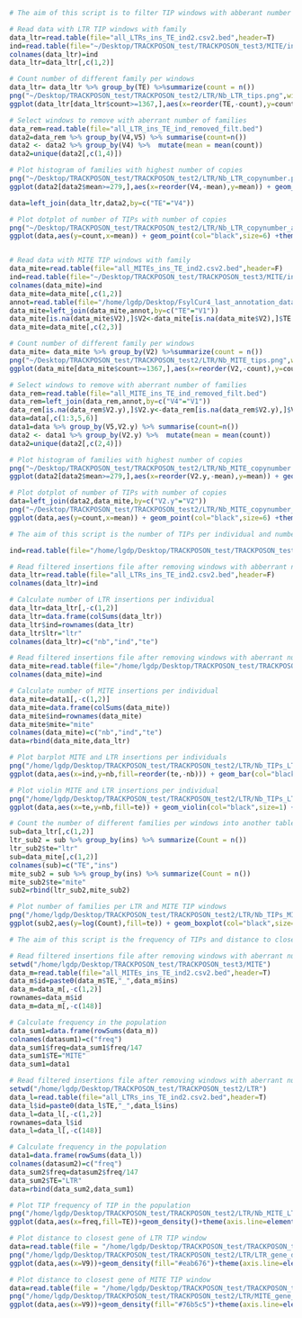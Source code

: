 

```r
# The aim of this script is to filter TIP windows with abberant number of families, To plot copy number and tips pet TE family

# Read data with LTR TIP windows with family 
data_ltr=read.table(file="all_LTRs_ins_TE_ind2.csv2.bed",header=T)
ind=read.table(file="~/Desktop/TRACKPOSON_test/TRACKPOSON_test3/MITE/ind.txt")
colnames(data_ltr)=ind
data_ltr=data_ltr[,c(1,2)]

# Count number of different family per windows
data_ltr= data_ltr %>% group_by(TE) %>%summarize(count = n())
png("~/Desktop/TRACKPOSON_test/TRACKPOSON_test2/LTR/Nb_LTR_tips.png",width=7000,height = 5000,res=500)
ggplot(data_ltr[data_ltr$count>=1367,],aes(x=reorder(TE,-count),y=count))+ geom_point(size=3, shape=23,fill="black")+theme_bw()+theme(axis.line=element_line(size=0.75),axis.text.x = element_text(angle =45, vjust = 1, hjust=1,size=13))

# Select windows to remove with aberrant number of families
data_rem=read.table(file="all_LTR_ins_TE_ind_removed_filt.bed")
data2=data_rem %>% group_by(V4,V5) %>% summarise(count=n())
data2 <- data2 %>% group_by(V4) %>%  mutate(mean = mean(count))
data2=unique(data2[,c(1,4)])

# Plot histogram of families with highest number of copies
png("~/Desktop/TRACKPOSON_test/TRACKPOSON_test2/LTR/Nb_LTR_copynumber.png",res=600,width=15000,height = 8000)
ggplot(data2[data2$mean>=279,],aes(x=reorder(V4,-mean),y=mean)) + geom_point(col="black",size=6) +theme_bw()+theme(axis.line=element_line(size=0.75),axis.text.x = element_text(angle =90, vjust = 0.5, hjust=1,size=11)) 

data=left_join(data_ltr,data2,by=c("TE"="V4"))

# Plot dotplot of number of TIPs with number of copies
png("~/Desktop/TRACKPOSON_test/TRACKPOSON_test2/LTR/Nb_LTR_copynumber_and_tips.png",res=600,width=15000,height = 8000)
ggplot(data,aes(y=count,x=mean)) + geom_point(col="black",size=6) +theme_bw()+theme(axis.line=element_line(size=0.75),axis.text.x = element_text(angle =90, vjust = 0.5, hjust=1,size=11)) + geom_smooth()


# Read data with MITE TIP windows with family 
data_mite=read.table(file="all_MITEs_ins_TE_ind2.csv2.bed",header=F)
ind=read.table(file="~/Desktop/TRACKPOSON_test/TRACKPOSON_test3/MITE/ind.txt")
colnames(data_mite)=ind
data_mite=data_mite[,c(1,2)]
annot=read.table(file="/home/lgdp/Desktop/FsylCur4_last_annotation_data/FsylCur4_denovoLibTEs_cluster.fa.clustr")
data_mite=left_join(data_mite,annot,by=c("TE"="V1"))
data_mite[is.na(data_mite$V2),]$V2<-data_mite[is.na(data_mite$V2),]$TE
data_mite=data_mite[,c(2,3)]

# Count number of different family per windows
data_mite= data_mite %>% group_by(V2) %>%summarize(count = n())
png("~/Desktop/TRACKPOSON_test/TRACKPOSON_test2/LTR/Nb_MITE_tips.png",width=7000,height = 5000,res=500)
ggplot(data_mite[data_mite$count>=1367,],aes(x=reorder(V2,-count),y=count))+ geom_point(size=3, shape=23,fill="black")+theme_bw()+theme(axis.line=element_line(size=0.75),axis.text.x = element_text(angle =45, vjust = 1, hjust=1,size=13))

# Select windows to remove with aberrant number of families
data_rem=read.table(file="all_MITE_ins_TE_ind_removed_filt.bed")
data_rem=left_join(data_rem,annot,by=c("V4"="V1"))
data_rem[is.na(data_rem$V2.y),]$V2.y<-data_rem[is.na(data_rem$V2.y),]$V4
data=data[,c(1:3,5,6)]
data1=data %>% group_by(V5,V2.y) %>% summarise(count=n())
data2 <- data1 %>% group_by(V2.y) %>%  mutate(mean = mean(count))
data2=unique(data2[,c(2,4)])

# Plot histogram of families with highest number of copies
png("~/Desktop/TRACKPOSON_test/TRACKPOSON_test2/LTR/Nb_MITE_copynumber.png",res=600,width=15000,height = 8000)
ggplot(data2[data2$mean>=279,],aes(x=reorder(V2.y,-mean),y=mean)) + geom_point(col="black",size=6) +theme_bw()+theme(axis.line=element_line(size=0.75),axis.text.x = element_text(angle =90, vjust = 0.5, hjust=1,size=11)) 

# Plot dotplot of number of TIPs with number of copies
data=left_join(data2,data_mite,by=c("V2.y"="V2"))
png("~/Desktop/TRACKPOSON_test/TRACKPOSON_test2/LTR/Nb_MITE_copynumber_tips.png",res=600,width=15000,height = 8000)
ggplot(data,aes(y=count,x=mean)) + geom_point(col="black",size=6) +theme_bw()+theme(axis.line=element_line(size=0.75),axis.text.x = element_text(angle =90, vjust = 0.5, hjust=1,size=11)) + geom_smooth()
```


```r
# The aim of this script is the number of TIPs per individual and number of different TE families within a TIP window

ind=read.table(file="/home/lgdp/Desktop/TRACKPOSON_test/TRACKPOSON_test3/MITE/ind.txt")

# Read filtered insertions file after removing windows with abberrant number of LTR TIPs
data_ltr=read.table(file="all_LTRs_ins_TE_ind2.csv2.bed",header=F)
colnames(data_ltr)=ind

# Calculate number of LTR insertions per individual
data_ltr=data_ltr[,-c(1,2)]
data_ltr=data.frame(colSums(data_ltr)) 
data_ltr$ind=rownames(data_ltr)
data_ltr$ltr="ltr"
colnames(data_ltr)=c("nb","ind","te")

# Read filtered insertions file after removing windows with aberrant number of MITE TIPs
data_mite=read.table(file="/home/lgdp/Desktop/TRACKPOSON_test/TRACKPOSON_test3/MITE/all_MITEs_ins_TE_ind2.csv2.bed",header=F)
colnames(data_mite)=ind

# Calculate number of MITE insertions per individual
data_mite=data1[,-c(1,2)]
data_mite=data.frame(colSums(data_mite)) 
data_mite$ind=rownames(data_mite)
data_mite$mite="mite"
colnames(data_mite)=c("nb","ind","te")
data=rbind(data_mite,data_ltr)

# Plot barplot MITE and LTR insertions per individuals
png("/home/lgdp/Desktop/TRACKPOSON_test/TRACKPOSON_test2/LTR/Nb_TIPs_LTR_fam_bar.png",res=600,width=15000,height = 8000)
ggplot(data,aes(x=ind,y=nb,fill=reorder(te,-nb))) + geom_bar(col="black",stat="identity",col="black",size=1.4) +  scale_fill_manual(values = c("#76b5c5","#eab676"))+theme_bw()+theme(axis.line=element_line(size=0.75),axis.text.x = element_text(angle =90, vjust = 0.5, hjust=1,size=11))

# Plot violin MITE and LTR insertions per individual
png("/home/lgdp/Desktop/TRACKPOSON_test/TRACKPOSON_test2/LTR/Nb_TIPs_LTR_fam_violin.png",res=600,width=15000,height = 8000)
ggplot(data,aes(x=te,y=nb,fill=te)) + geom_violin(col="black",size=1) +  scale_fill_manual(values = c("#eab676","#76b5c5"))+theme_bw()+theme(axis.line=element_line(size=0.75),axis.text.x = element_text(angle =90, vjust = 0.5, hjust=1,size=11))

# Count the number of different families per windows into another table
sub=data_ltr[,c(1,2)]
ltr_sub2 = sub %>% group_by(ins) %>% summarize(Count = n())
ltr_sub2$te="ltr"
sub=data_mite[,c(1,2)]
colnames(sub)=c("TE","ins")
mite_sub2 = sub %>% group_by(ins) %>% summarize(Count = n())
mite_sub2$te="mite"
sub2=rbind(ltr_sub2,mite_sub2)

# Plot number of families per LTR and MITE TIP windows 
png("/home/lgdp/Desktop/TRACKPOSON_test/TRACKPOSON_test2/LTR/Nb_TIPs_MITE_LTR_TIPs_boxplot.png",res=600,width=15000,height = 8000)
ggplot(sub2,aes(y=log(Count),fill=te)) + geom_boxplot(col="black",size=1.4) +theme_bw()+theme(axis.line=element_line(size=0.75),axis.text.x = element_text(angle =90, vjust = 0.5, hjust=1,size=11)) + scale_fill_manual(values=c("#eab676","#76b5c5"))
```


```r
# The aim of this script is the frequency of TIPs and distance to closest gene

# Read filtered insertions file after removing windows with aberrant number of MITE TIPs
setwd("/home/lgdp/Desktop/TRACKPOSON_test/TRACKPOSON_test3/MITE")
data_m=read.table(file="all_MITEs_ins_TE_ind2.csv2.bed",header=T)
data_m$id=paste0(data_m$TE,"_",data_m$ins)
data_m=data_m[,-c(1,2)]
rownames=data_m$id
data_m=data_m[,-c(148)]

# Calculate frequency in the population
data_sum1=data.frame(rowSums(data_m)) 
colnames(datasum1)=c("freq")
data_sum1$freq=data_sum1$freq/147
data_sum1$TE="MITE"
data_sum1=data1

# Read filtered insertions file after removing windows with aberrant number of LTR TIPs
setwd("/home/lgdp/Desktop/TRACKPOSON_test/TRACKPOSON_test2/LTR")
data_l=read.table(file="all_LTRs_ins_TE_ind2.csv2.bed",header=T)
data_l$id=paste0(data_l$TE,"_",data_l$ins)
data_l=data_l[,-c(1,2)]
rownames=data_l$id
data_l=data_l[,-c(148)]

# Calculate frequency in the population
data1=data.frame(rowSums(data_l)) 
colnames(datasum2)=c("freq")
data_sum2$freq=datasum2$freq/147
data_sum2$TE="LTR"
data=rbind(data_sum2,data_sum1)

# Plot TIP frequency of TIP in the population 
png("/home/lgdp/Desktop/TRACKPOSON_test/TRACKPOSON_test2/LTR/Nb_MITE_LTR_freq_density.png",res=600,width=8000,height = 4000)
ggplot(data,aes(x=freq,fill=TE))+geom_density()+theme(axis.line=element_line(size=0.75))+theme_bw()+ theme(axis.text.x = element_text(angle = 90,size=7.5)) +  scale_fill_manual(values = c("#eab676","#76b5c5"))+facet_grid(TE~.,scales="free")

# Plot distance to closest gene of LTR TIP window
data=read.table(file = "/home/lgdp/Desktop/TRACKPOSON_test/TRACKPOSON_test2/LTR/all_LTRs_ins_TE_ind2.csv_win_genes.bed")
png("/home/lgdp/Desktop/TRACKPOSON_test/TRACKPOSON_test2/LTR/LTR_gene_dist_1.png",res=600,width=8000,height = 4000)
ggplot(data,aes(x=V9))+geom_density(fill="#eab676")+theme(axis.line=element_line(size=0.75))+theme_bw()+ theme(axis.text.x = element_text(angle = 90,size=7.5)) + scale_x_continuous(breaks = seq(-5000,5000,1000),limits=c(-5000,5000))

# Plot distance to closest gene of MITE TIP window
data=read.table(file = "/home/lgdp/Desktop/TRACKPOSON_test/TRACKPOSON_test3/MITE/all_MITEs_ins_TE_ind2.csv_win_genes.bed")
png("/home/lgdp/Desktop/TRACKPOSON_test/TRACKPOSON_test2/LTR/MITE_gene_dist_1.png",res=600,width=8000,height = 4000)
ggplot(data,aes(x=V9))+geom_density(fill="#76b5c5")+theme(axis.line=element_line(size=0.75))+theme_bw()+ theme(axis.text.x = element_text(angle = 90,size=7.5)) + scale_x_continuous(breaks = seq(-5000,5000,1000),limits=c(-5000,5000))

```

